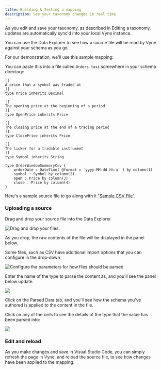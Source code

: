 ```yaml
---
title: Building & Testing a mapping
description: See your taxonomy changes in real time
---
```



As you edit and save your taxonomy, as described in <Link to="../editing-a-taxonomy">Editing a taxonomy</Link>, updates are automatically sync'd into your local Vyne instance.

You can use the Data Explorer to see how a source file will be read by Vyne against your schema as you go.

For our demonstration, we'll use this sample mapping:

You can paste this into a file called `Orders.taxi` somewhere in your schema directory:

```text
[[
A price that a symbol was traded at
]]
type Price inherits Decimal

[[
The opening price at the beginning of a period
]]
type OpenPrice inherits Price

[[
The closing price at the end of a trading period
]]
type ClosePrice inherits Price

[[
The ticker for a tradable instrument
]]
type Symbol inherits String

type OrderWindowSummaryCsv {
    orderDate : DateTime( @format = 'yyyy-MM-dd hh-a' ) by column(1)
    symbol : Symbol by column(2)
    open : Price by column(3)
    close : Price by column(4)
}
```

Here's a sample source file to go along with it <a href="/assets/coinbase_btcusd_single.csv">"Sample CSV File"</a>

### Uploading a source

Drag and drop your source file into the Data Explorer.

![Drag and drop your files.](/assets/image%20%2814%29.png)

As you drop, the raw contents of the file will be displayed in the panel below.

Some files, such as CSV have additional import options that you can configure in the drop-down

![Configure the parameters for how files should be parsed](/assets/image.png)

Enter the name of the type to parse the content as, and you'll see the panel below update.

![](/assets/image%20%2833%29.png)

Click on the Parsed Data tab, and you'll see how the schema you've authored is applied to the content in the file.

Click on any of the cells to see the details of the type that the value has been parsed into:

![](/assets/image%20%2839%29.png)

### Edit and reload

As you make changes and save in Visual Studio Code, you can simply refresh the page in Vyne, and reload the source file, to see how changes have been applied to the mapping.

###
